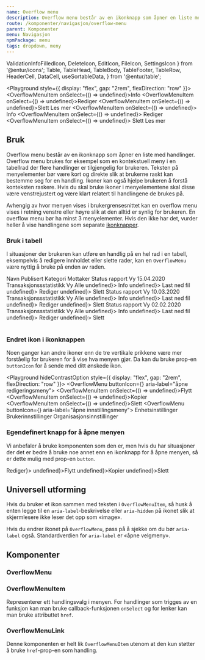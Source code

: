 ```yaml
---
name: Overflow menu
description: Overflow menu består av en ikonknapp som åpner en liste med handlinger når man klikker på den.
route: /komponenter/navigasjon/overflow-menu
parent: Komponenter
menu: Navigasjon
npmPackage: menu
tags: dropdown, meny
---
```



  ValidationInfoFilledIcon,
  DeleteIcon,
  EditIcon,
  FileIcon,
  SettingsIcon
} from '@entur/icons';
  Table,
  TableHead,
  TableBody,
  TableFooter,
  TableRow,
  HeaderCell,
  DataCell,
  useSortableData,
} from '@entur/table';


<PageHeader />

<Playground style={{ display: "flex", gap: "2rem", flexDirection: "row" }}>
  <OverflowMenu aria-label="Åpne valgmeny">
    <OverflowMenuItem onSelect={() => undefined}>Info</OverflowMenuItem>
    <OverflowMenuItem onSelect={() => undefined}>Rediger</OverflowMenuItem>
    <OverflowMenuItem onSelect={() => undefined}>Slett</OverflowMenuItem>
    <OverflowMenuLink href="#overflowmenulink">Les mer</OverflowMenuLink>
  </OverflowMenu>
  <OverflowMenu aria-label="Åpne valgmeny">
    <OverflowMenuItem onSelect={() => undefined}>
      <ValidationInfoFilledIcon inline aria-hidden />
      Info
    </OverflowMenuItem>
    <OverflowMenuItem onSelect={() => undefined}>
      <EditIcon inline aria-hidden />
      Rediger
    </OverflowMenuItem>
    <OverflowMenuItem onSelect={() => undefined}>
      <DeleteIcon inline aria-hidden />
      Slett
    </OverflowMenuItem>
    <OverflowMenuItem href="#overflowmenulink">
      <FileIcon inline aria-hidden />
      Les mer
    </OverflowMenuItem>
  </OverflowMenu>
</Playground>

## Bruk

Overflow menu består av en ikonknapp som åpner en liste med handlinger. 
Overflow menu brukes for eksempel som en kontekstuell meny i en tabellrad der flere handlinger er tilgjengelig for brukeren. 
Teksten på menyelementer bør være kort og direkte slik at brukerne raskt kan bestemme seg for en handling. 
Ikoner kan også hjelpe brukeren å forstå konteksten raskere. Hvis du skal bruke ikoner i menyelementene skal 
disse være venstrejustert og være klart relatert til handlingene de brukes på.

Avhengig av hvor menyen vises i brukergrensesnittet kan en overflow menu vises i retning venstre eller høyre 
slik at den alltid er synlig for brukeren. En overflow menu bør ha minst 3 menyelementer. Hvis den ikke har det, 
vurder heller å vise handlingene som separate [ikonknapper](../../knapper/icon-button).

### Bruk i tabell

I situasjoner der brukeren kan utføre en handlig på en hel rad i en tabell, eksempelvis å redigere innholdet eller slette rader,
kan en `OverflowMenu` være nyttig å bruke på enden av raden. 

<Playground hideContrastOption>
  <Table>
    <TableHead>
      <TableRow>
        <HeaderCell>Navn</HeaderCell>
        <HeaderCell>Publisert</HeaderCell>
        <HeaderCell>Kategori</HeaderCell>
        <HeaderCell>Mottaker</HeaderCell>
        <HeaderCell padding="overflow-menu"></HeaderCell>
      </TableRow>
    </TableHead>
    <TableBody>
      <TableRow>
        <DataCell>Status rapport Vy</DataCell>
        <DataCell>15.04.2020</DataCell>
        <DataCell>Transaksjonssstatistikk</DataCell>
        <DataCell>Vy Alle</DataCell>
        <DataCell padding="overflow-menu">
          <OverflowMenu>
            <OverflowMenuItem onSelect={() => undefined}>
              <ValidationInfoFilledIcon inline aria-hidden />
              Info
            </OverflowMenuItem>
            <OverflowMenuItem onSelect={() => undefined}>
              <FileIcon inline aria-hidden />
              Last ned fil
            </OverflowMenuItem>
            <OverflowMenuItem onSelect={() => undefined}>
              <EditIcon inline aria-hidden />
              Rediger
            </OverflowMenuItem>
            <OverflowMenuItem onSelect={() => undefined}>
              <DeleteIcon inline aria-hidden />
              Slett
            </OverflowMenuItem>
          </OverflowMenu>
        </DataCell>
      </TableRow>
      <TableRow>
        <DataCell>Status rapport Vy</DataCell>
        <DataCell>10.03.2020</DataCell>
        <DataCell>Transaksjonssstatistikk</DataCell>
        <DataCell>Vy Alle</DataCell>
        <DataCell padding="overflow-menu">
          <OverflowMenu>
            <OverflowMenuItem onSelect={() => undefined}>
              <ValidationInfoFilledIcon inline aria-hidden />
              Info
            </OverflowMenuItem>
            <OverflowMenuItem onSelect={() => undefined}>
              <FileIcon inline aria-hidden />
              Last ned fil
            </OverflowMenuItem>
            <OverflowMenuItem onSelect={() => undefined}>
              <EditIcon inline aria-hidden />
              Rediger
            </OverflowMenuItem>
            <OverflowMenuItem onSelect={() => undefined}>
              <DeleteIcon inline aria-hidden />
              Slett
            </OverflowMenuItem>
          </OverflowMenu>
        </DataCell>
      </TableRow>
      <TableRow>
        <DataCell>Status rapport Vy</DataCell>
        <DataCell>02.02.2020</DataCell>
        <DataCell>Transaksjonssstatistikk</DataCell>
        <DataCell>Vy Alle</DataCell>
        <DataCell padding="overflow-menu">
          <OverflowMenu>
            <OverflowMenuItem onSelect={() => undefined}>
              <ValidationInfoFilledIcon inline aria-hidden />
              Info
            </OverflowMenuItem>
            <OverflowMenuItem onSelect={() => undefined}>
              <FileIcon inline aria-hidden />
              Last ned fil
            </OverflowMenuItem>
            <OverflowMenuItem onSelect={() => undefined}>
              <EditIcon inline aria-hidden />
              Rediger
            </OverflowMenuItem>
            <OverflowMenuItem onSelect={() => undefined}>
              <DeleteIcon inline aria-hidden />
              Slett
            </OverflowMenuItem>
          </OverflowMenu>
        </DataCell>
      </TableRow>
    </TableBody>
  </Table>
</Playground>

### Endret ikon i ikonknappen

Noen ganger kan andre ikoner enn de tre vertikale prikkene <VerticalDotsIcon inline /> være mer
forståelig for brukeren for å vise hva menyen gjør. Da kan du bruke prop-en `buttonIcon` for å sende
med ditt ønskede ikon.

<Playground hideContrastOption style={{ display: "flex", gap: "2rem", flexDirection: "row" }}>
  <OverflowMenu buttonIcon={<EditIcon />} aria-label="åpne redigeringsmeny">
    <OverflowMenuItem onSelect={() => undefined}>Flytt</OverflowMenuItem>
    <OverflowMenuItem onSelect={() => undefined}>Kopier</OverflowMenuItem>
    <OverflowMenuItem onSelect={() => undefined}>Slett</OverflowMenuItem>
  </OverflowMenu>
  <OverflowMenu buttonIcon={<SettingsIcon />} aria-label="åpne innstillingsmeny">
    <OverflowMenuLink href="#">Enhetsinstillinger</OverflowMenuLink>
    <OverflowMenuLink href="#">Brukerinnstillinger</OverflowMenuLink>
    <OverflowMenuLink href="#">Organisasjonsinnstillinger</OverflowMenuLink>
  </OverflowMenu>
</Playground>

### Egendefinert knapp for å åpne menyen

Vi anbefaler å bruke komponenten som den er, men hvis du har situasjoner der det er bedre å
bruke noe annet enn en ikonknapp for å åpne menyen, så er dette mulig med prop-en `button`.

<Playground hideContrastOption>
  <OverflowMenu button={<PrimaryButton><EditIcon aria-hidden /> Rediger</PrimaryButton>}>
    <OverflowMenuItem onSelect={() => undefined}>Flytt</OverflowMenuItem>
    <OverflowMenuItem onSelect={() => undefined}>Kopier</OverflowMenuItem>
    <OverflowMenuItem onSelect={() => undefined}>Slett</OverflowMenuItem>
  </OverflowMenu>
</Playground>

## Universell utforming

Hvis du bruker et ikon sammen med teksten i `OverflowMenuItem`, så husk å enten legge til en 
`aria-label`-beskrivelse eller `aria-hidden` på ikonet slik at skjermlesere ikke leser det 
opp som «image».

Hvis du endrer ikonet på `OverflowMenu`, pass på å sjekke om du bør `aria-label` også. 
Standardverdien for `aria-label` er «åpne velgmeny».

## Komponenter

### OverflowMenu

<ImportStatement imports="OverflowMenu" />
<Props of={OverflowMenu} />

### OverflowMenuItem

Representerer ett handlingsvalg i menyen. For handlinger som trigges av en funksjon kan man bruke 
callback-funksjonen `onSelect` og for lenker kan man bruke attributtet `href`.

<ImportStatement imports="OverflowMenuItem" />
<Props of={OverflowMenuItem} />

### OverflowMenuLink

Denne komponenten er helt lik `OverflowMenuItem` utenom at den kun støtter å bruke `href`-prop-en som handling.

<ImportStatement imports="OverflowMenuLink" />
<Props of={OverflowMenuLink} />
